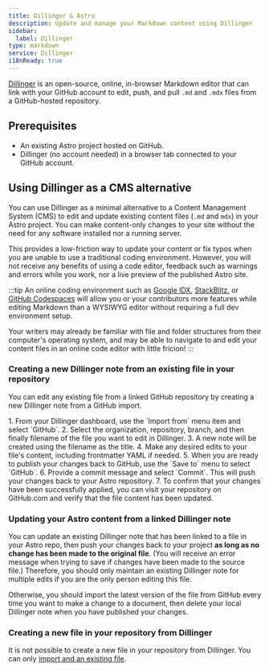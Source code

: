 ```yaml
---
title: Dillinger & Astro
description: Update and manage your Markdown content using Dillinger
sidebar:
  label: Dillinger
type: markdown
service: Dillinger
i18nReady: true
---
```


[Dillinger](https://dillinger.io/) is an open-source, online, in-browser Markdown editor that can link with your GitHub account to edit, push, and pull `.md` and `.mdx` files from a GitHub-hosted repository.

## Prerequisites

- An existing Astro project hosted on GitHub.
- Dillinger (no account needed) in a browser tab connected to your GitHub account.

## Using Dillinger as a CMS alternative

You can use Dillinger as a minimal alternative to a Content Management System (CMS) to edit and update existing content files (`.md` and `mdx`) in your Astro project. You can make content-only changes to your site without the need for any software installed nor a running server.

This provides a low-friction way to update your content or fix typos when you are unable to use a traditional coding environment. However, you will not receive any benefits of using a code editor, feedback such as warnings and errors while you work, nor a live preview of the published Astro site.

:::tip 
An online coding environment such as [Google IDX](https://idx.dev), [StackBlitz](https://stackblitz.com), or [GitHub Codespaces](https://github.dev) will allow you or your contributors more features while editing Markdown than a WYSIWYG editor without requiring a full dev environment setup.

Your writers may already be familiar with file and folder structures from their computer's operating system, and may be able to navigate to and edit your content files in an online code editor with little fricion!
:::

### Creating a new Dillinger note from an existing file in your repository

You can edit any existing file from a linked GitHub repository by creating a new Dillinger note from a GitHub import.

<Steps>
1. From your Dillinger dashboard, use the `Import from` menu item and select `GitHub`.
2. Select the organization, repository, branch, and then finally filename of the file you want to edit in Dillinger.
3. A new note will be created using the filename as the title.
4. Make any desired edits to your file's content, including frontmatter YAML if needed.
5. When you are ready to publish your changes back to GitHub, use the `Save to` menu to select `GitHub`.
6. Provide a commit message and select `Commit`. This will push your changes back to your Astro repository. 
7. To confirm that your changes have been successfully applied, you can visit your repository on GitHub.com and verify that the file content has been updated.
</Steps>

### Updating your Astro content from a linked Dillinger note

You can update an existing Dillinger note that has been linked to a file in your Astro repo, then push your changes back to your project **as long as no change has been made to the original file**. (You will receive an error message when trying to save if changes have been made to the source file.) Therefore, you should only maintain an existing Dillinger note for multiple edits if you are the only person editing this file.

Otherwise, you should import the latest version of the file from GitHub every time you want to make a change to a document, then delete your local Dillinger note when you have published your changes.

### Creating a new file in your repository from Dillinger

It is not possible to create a new file in your repository from Dillinger. You can only [import and an existing file](#creating-a-new-dillinger-note-from-an-existing-file-in-your-repository).

